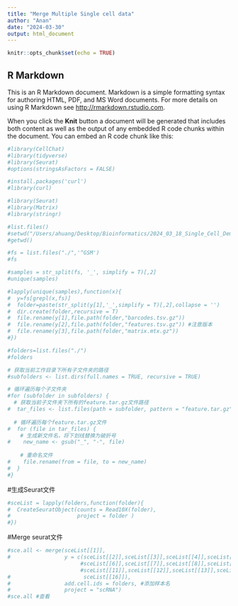 ```yaml
---
title: "Merge Multiple Single cell data"
author: "Anan"
date: "2024-03-30"
output: html_document
---
```


```r
knitr::opts_chunk$set(echo = TRUE)
```

## R Markdown

This is an R Markdown document. Markdown is a simple formatting syntax for authoring HTML, PDF, and MS Word documents. For more details on using R Markdown see <http://rmarkdown.rstudio.com>.

When you click the **Knit** button a document will be generated that includes both content as well as the output of any embedded R code chunks within the document. You can embed an R code chunk like this:

```r
#library(CellChat)
#library(tidyverse)
#library(Seurat)
#options(stringsAsFactors = FALSE)

#install.packages('curl')
#library(curl)
```

```r
#library(Seurat)
#library(Matrix)
#library(stringr)
```

```r
#list.files()
#setwd("/Users/ahuang/Desktop/Bioinformatics/2024_03_18_Single_Cell_Demo/Anan22#032024/data/data")
#getwd()
```

```r
#fs = list.files("./",'^GSM')
#fs
```

```r
#samples = str_split(fs, '_', simplify = T)[,2]
#unique(samples)
```






```r
#lapply(unique(samples),function(x){
#  y=fs[grepl(x,fs)]
#  folder=paste(str_split(y[1],'_',simplify = T)[,2],collapse = '')
#  dir.create(folder,recursive = T)
#  file.rename(y[1],file.path(folder,"barcodes.tsv.gz"))
#  file.rename(y[2],file.path(folder,"features.tsv.gz")) #注意版本
#  file.rename(y[3],file.path(folder,"matrix.mtx.gz"))
#})

#folders=list.files("./")
#folders
```


```r
# 获取当前工作目录下所有子文件夹的路径
#subfolders <- list.dirs(full.names = TRUE, recursive = TRUE)

# 循环遍历每个子文件夹
#for (subfolder in subfolders) {
  # 获取当前子文件夹下所有的feature.tar.gz文件路径
#  tar_files <- list.files(path = subfolder, pattern = "feature.tar.gz", #full.names = TRUE)
  
  # 循环遍历每个feature.tar.gz文件
#  for (file in tar_files) {
    # 生成新文件名，将下划线替换为破折号
#    new_name <- gsub("_", "-", file)
    
    # 重命名文件
#    file.rename(from = file, to = new_name)
#  }
#}

```


#生成Seurat文件
```r
#sceList = lapply(folders,function(folder){ 
#  CreateSeuratObject(counts = Read10X(folder), 
#                     project = folder )
#})
```

#Merge seurat文件
```r
#sce.all <- merge(sceList[[1]], 
#                 y = c(sceList[[2]],sceList[[3]],sceList[[4]],sceList[[5]],
                       #sceList[[6]],sceList[[7]],sceList[[8]],sceList[[9]],sceList[[10]],
                       #sceList[[11]],sceList[[12]],sceList[[13]],sceList[[14]],sceList[[15]],
#                       sceList[[16]]), 
#                 add.cell.ids = folders, #添加样本名
#                 project = "scRNA")
#sce.all #查看
```











